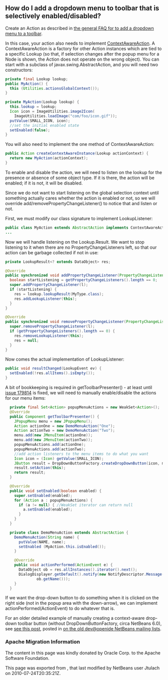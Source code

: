 <!--

    Licensed to the Apache Software Foundation (ASF) under one
    or more contributor license agreements.  See the NOTICE file
    distributed with this work for additional information
    regarding copyright ownership.  The ASF licenses this file
    to you under the Apache License, Version 2.0 (the
    "License"); you may not use this file except in compliance
    with the License.  You may obtain a copy of the License at

      http://www.apache.org/licenses/LICENSE-2.0

    Unless required by applicable law or agreed to in writing,
    software distributed under the License is distributed on an
    "AS IS" BASIS, WITHOUT WARRANTIES OR CONDITIONS OF ANY
    KIND, either express or implied.  See the License for the
    specific language governing permissions and limitations
    under the License.

-->

==How do I add a dropdown menu to toolbar that is selectively enabled/disabled?==

Create an Action as described in [[DevFaqDropdownMenuAddToolbar| the general FAQ for to add a dropdown menu to a toolbar]].

In this case, your action also needs to implement [http://bits.netbeans.org/dev/javadoc/org-openide-util/org/openide/util/ContextAwareAction.html ContextAwareAction].  A ContextAwareAction is a factory for other Action instances which are tied to a specific Lookup (so that, if selection changes after the popup menu for a Node is shown, the Action does not operate on the wrong object).  You can start with a subclass of javax.swing.AbstractAction, and you will need two constructors:

<source lang="java">
private final Lookup lookup;
public MyAction() {
  this (Utilities.actionsGlobalContext());
}

private MyAction(Lookup lookup) {
  this.lookup = lookup;
  Icon icon = ImageUtilities.image2Icon(
    ImageUtilities.loadImage("com/foo/icon.gif"));
  putValue(SMALL_ICON, icon);
  //set the initial enabled state
  setEnabled(false);
}</source>

You will also need to implement the one method of ContextAwareAction:
<source lang="java">
public Action createContextAwareInstance(Lookup actionContext) {
  return new MyAction(actionContext);
}
</source>

To enable and disable the action, we will need to listen on the lookup for the presence or absence of some object type.  If it is there, the action will be enabled;  if it is not, it will be disabled.

Since we do not want to start listening on the global selection context until something actually cares whether the action is enabled or not, so we will override add/removePropertyChangeListener() to notice that and listen or not.

First, we must modify our class signature to implement LookupListener:
<source lang="java">
public class MyAction extends AbstractAction implements ContextAwareAction, LookupListener, Presenter.Toolbar {
...</source>

Now we will handle listening on the Lookup.Result.  We want to stop listening to it when there are no PropertyChangeListeners left, so that our action can be garbage collected if not in use:
<source lang="java">
private LookupResult<? extends DataObject> res;

@Override
public synchronized void addPropertyChangeListener(PropertyChangeListener l) {
  boolean startListening = getPropertyChangeListeners().length == 0;
  super.addPropertyChangeListener(l);
  if (startListening) {
    res = lookup.lookupResult(MyType.class);
    res.addLookupListener(this);
  }
}

@Override
public synchronized void removePropertyChangeListener(PropertyChangeListener l) {
  super.removePropertyChangeListener(l);
  if (getPropertyChangeListeners().length == 0) {
    res.removeLookupListener(this);
    res = null;
  }
}
</source>
Now comes the actual implementation of LookupListener:
<source lang="java">
public void resultChanged(LookupEvent ev) {
  setEnabled(!res.allItems().isEmpty());
}
</source>

A bit of bookkeeping is required in getToolbarPresenter() - at least until [https://netbeans.org/bugzilla/show_bug.cgi?id=179814 issue 179814] is fixed, we will need to manually enable/disable the actions for our menu items:
<source lang="java">
  private final Set<Action> popupMenuActions = new WeakSet<Action>();
  @Override
  public Component getToolbarPresenter() {
    JPopupMenu menu = new JPopupMenu();
    Action actionOne = new DemoMenuAction("One");
    Action actionTwo = new DemoMenuAction("Two");
    menu.add(new JMenuItem(actionOne));
    menu.add(new JMenuItem(actionTwo));
    popupMenuActions.add(actionOne);
    popupMenuActions.add(actionTwo);
    //add action listeners to the menu items to do what you want
    Icon icon = (Icon) getValue(SMALL_ICON);
    JButton result = DropDownButtonFactory.createDropDownButton(icon, menu);
    result.setAction(this);
    return result;
  }

  @Override
  public void setEnabled(boolean enabled) {
    super.setEnabled(enabled);
    for (Action a : popupMenuActions) {
      if (a != null) { //WeakSet iterator can return null
        a.setEnabled(enabled);
      }
    }
  }

  private class DemoMenuAction extends AbstractAction {
    DemoMenuAction(String name) {
      putValue(NAME, name);
      setEnabled (MyAction.this.isEnabled());
    }

    @Override
    public void actionPerformed(ActionEvent e) {
      DataObject ob = res.allInstances().iterator().next();
      DialogDisplayer.getDefault().notify(new NotifyDescriptor.Message(
              ob.getName()));
    }
  }</source>

If we want the drop-down button to do something when it is clicked on the right side (not in the popup area with the down-arrow), we can implement actionPerformed(ActionEvent) to do whatever that is.

For an older detailed example of manually creating a context-aware drop-down toolbar button (without DropDownButtonFactory, circa NetBeans 6.0), see [http://article.gmane.org/gmane.comp.java.netbeans.modules.openide.devel/35436 see this post], posted in [http://thread.gmane.org/gmane.comp.java.netbeans.modules.openide.devel/35424 on the old dev@openide NetBeans mailing lists].

===Apache Migration Information===

The content in this page was kindly donated by Oracle Corp. to the
Apache Software Foundation.

This page was exported from , 
that last modified by NetBeans user Jtulach 
on 2010-07-24T20:35:21Z.

